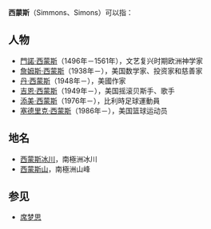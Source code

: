 '''西蒙斯'''（Simmons、Simons）可以指：

==人物==
*[[門諾·西蒙斯|門諾·西蒙斯]]（1496年－1561年），文艺复兴时期欧洲神学家
*[[詹姆斯·西蒙斯|詹姆斯·西蒙斯]]（1938年－），美国数学家、投资家和慈善家
*[[丹·西蒙斯|丹·西蒙斯]]（1948年－），美國作家
*[[吉恩·西蒙斯|吉恩·西蒙斯]]（1949年－），美国摇滚贝斯手、歌手
*[[添美·西蒙斯|添美·西蒙斯]]（1976年－），比利時足球運動員
*[[塞德里克·西蒙斯|塞德里克·西蒙斯]]（1986年－），美国篮球运动员

==地名==
*[[西蒙斯冰川|西蒙斯冰川]]，南極洲冰川
*[[西蒙斯山|西蒙斯山]]，南極洲山峰

==参见==
*[[席梦思|席梦思]]

{{Disambig|Cat=三字消歧义}}